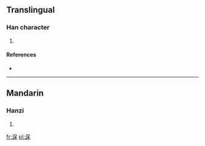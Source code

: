 ==Translingual==

===Han character===
{{Han char|rn=85|rad=水|as=08|sn=11|four=3319<sub>4</sub>|canj=水竹尸木 (EHSD), 水戈尸木 (EISD)}}

# {{defn|Han|sort=水08}}

====References====
* {{Han ref|kx=0631.120|dkj=17680|hdz=31662.060|uh=6DED|ud=28141|bh=D5F8|bd=54776}}

----

==Mandarin==

===Hanzi===
{{cmn-hanzi|pin=[[liǎn]] ([[lian3]]), [[qú]] ([[qu2]]), [[shěn]] ([[shen3]])|wg=lien<sup>3</sup>, ch'ü<sup>2</sup>, shen<sup>3</sup>}}

# {{defn|Mandarin|sort=水08}}

[[fr:淭]]
[[pl:淭]]